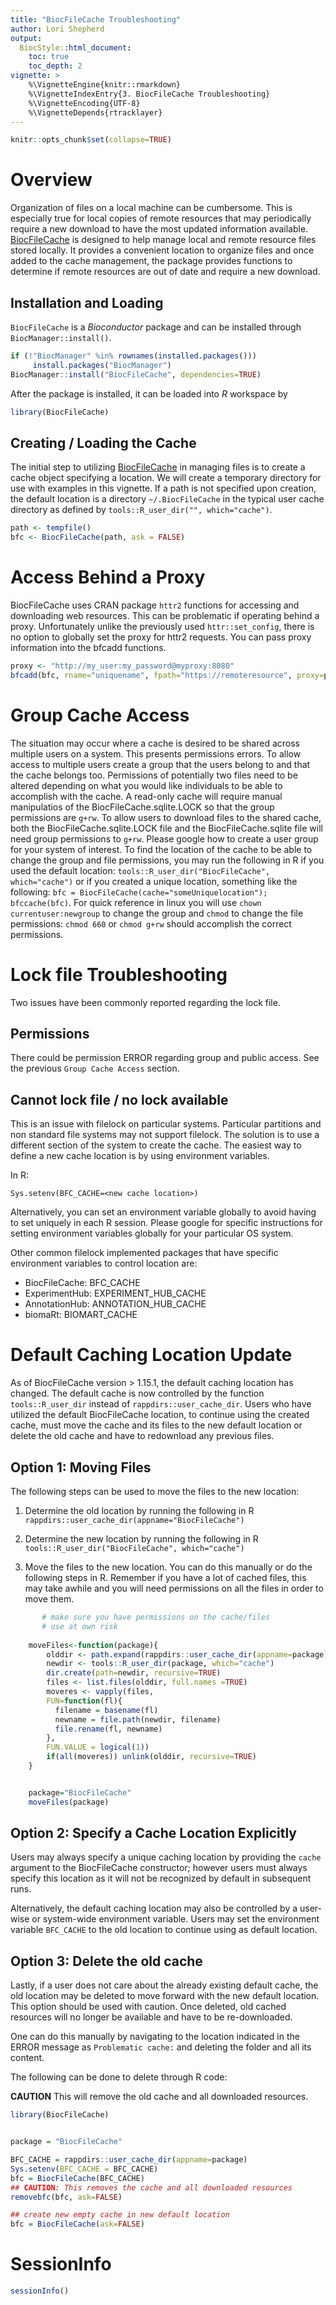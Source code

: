 ```yaml
---
title: "BiocFileCache Troubleshooting"
author: Lori Shepherd
output:
  BiocStyle::html_document:
    toc: true
    toc_depth: 2
vignette: >
    %\VignetteEngine{knitr::rmarkdown}
    %\VignetteIndexEntry{3. BiocFileCache Troubleshooting}
    %\VignetteEncoding{UTF-8}
    %\VignetteDepends{rtracklayer}
---
```


```r
knitr::opts_chunk$set(collapse=TRUE)
```

# Overview

Organization of files on a local machine can be cumbersome. This is especially
true for local copies of remote resources that may periodically require a new
download to have the most updated information available. [BiocFileCache][] is
designed to help manage local and remote resource files stored locally. It
provides a convenient location to organize files and once added to the cache
management, the package provides functions to determine if remote resources are
out of date and require a new download.

## Installation and Loading

`BiocFileCache` is a _Bioconductor_ package and can be installed through
`BiocManager::install()`.

```r
if (!"BiocManager" %in% rownames(installed.packages()))
     install.packages("BiocManager")
BiocManager::install("BiocFileCache", dependencies=TRUE)
```

After the package is installed, it can be loaded into _R_ workspace by

```r
library(BiocFileCache)
```

## Creating / Loading the Cache

The initial step to utilizing [BiocFileCache][] in managing files is to create a
cache object specifying a location. We will create a temporary directory for use
with examples in this vignette. If a path is not specified upon creation, the
default location is a directory `~/.BiocFileCache` in the typical user cache
directory as defined by `tools::R_user_dir("", which="cache")`.

```r
path <- tempfile()
bfc <- BiocFileCache(path, ask = FALSE)
```

# Access Behind a Proxy


BiocFileCache uses CRAN package `httr2` functions for accessing and downloading
web resources. This can be problematic if operating behind a
proxy. Unfortunately unlike the previously used `httr::set_config`, there is no
option to globally set the proxy for httr2 requests. You can pass proxy
information into the bfcadd functions.

```r
proxy <- "http://my_user:my_password@myproxy:8080"
bfcadd(bfc, rname="uniquename", fpath="https://remoteresource", proxy=proxy)
```


# Group Cache Access

The situation may occur where a cache is desired to be shared across multiple
users on a system.  This presents permissions errors.  To allow access to
multiple users create a group that the users belong to and that the cache
belongs too. Permissions of potentially two files need to be altered depending
on what you would like individuals to be able to accomplish with the cache. A
read-only cache will require manual manipulatios of the
BiocFileCache.sqlite.LOCK so that the group permissions are `g+rw`. To allow
users to download files to the shared cache, both the
BiocFileCache.sqlite.LOCK file and the BiocFileCache.sqlite file will need group
permissions to `g+rw`. Please google how to create a user group for your system
of interest. To find the location of the cache to be able to change the group
and file permissions, you may run the following in R if you used the default location:
`tools::R_user_dir("BiocFileCache", which="cache")` or if you created a unique
location, something like the following: `bfc =
BiocFileCache(cache="someUniquelocation"); bfccache(bfc)`. For quick reference
in linux you will use `chown currentuser:newgroup` to change the group and
`chmod` to change the file permissions: `chmod 660` or `chmod g+rw` should
accomplish the correct permissions.


# Lock file Troubleshooting

Two issues have been commonly reported regarding the lock file.

## Permissions

There could be permission ERROR regarding group and public access. See the
previous `Group Cache Access` section. 

## Cannot lock file / no lock available

This is an issue with filelock on particular systems. Particular partitions and
non standard file systems may not support filelock. The solution is to use a
different section of the system to create the cache. The easiest way to define a
new cache location is by using environment variables.

In R:

`Sys.setenv(BFC_CACHE=<new cache location>)`

Alternatively, you can set an environment variable globally to avoid having to
set uniquely in each R session. Please google for specific instructions for
setting environment variables globally for your particular OS system. 

Other common filelock implemented packages that have specific environment
variables to control location are:

  * BiocFileCache: BFC_CACHE
  * ExperimentHub: EXPERIMENT_HUB_CACHE
  * AnnotationHub: ANNOTATION_HUB_CACHE
  * biomaRt: BIOMART_CACHE

# Default Caching Location Update

As of BiocFileCache version > 1.15.1, the default caching location has
changed. The default cache is now controlled by the function `tools::R_user_dir`
instead of `rappdirs::user_cache_dir`.  Users who have utilized the default
BiocFileCache location, to continue using the created cache, must move the cache and its
files to the new default location or delete the old cache and have to redownload
any previous files.

## Option 1: Moving Files

The following steps can be used to move the files to the new location:

1. Determine the old location by running the following in R
   `rappdirs::user_cache_dir(appname="BiocFileCache")`

2. Determine the new location by running the following in R
   `tools::R_user_dir("BiocFileCache", which="cache")`

3. Move the files to the new location. You can do this manually or do the
following steps in R. Remember if you have a lot of cached files, this may take
awhile and you will need permissions on all the files in order to move them.

```r
       # make sure you have permissions on the cache/files
       # use at own risk
       
	moveFiles<-function(package){
	    olddir <- path.expand(rappdirs::user_cache_dir(appname=package))
	    newdir <- tools::R_user_dir(package, which="cache")
	    dir.create(path=newdir, recursive=TRUE)
	    files <- list.files(olddir, full.names =TRUE)
	    moveres <- vapply(files,
		FUN=function(fl){
		  filename = basename(fl)
		  newname = file.path(newdir, filename)
		  file.rename(fl, newname)
		},
		FUN.VALUE = logical(1))
	    if(all(moveres)) unlink(olddir, recursive=TRUE)
	}


	package="BiocFileCache"
	moveFiles(package)

```


## Option 2: Specify a Cache Location Explicitly

Users may always specify a unique caching location by providing the `cache` argument to the BiocFileCache
constructor; however users must always specify this location as it will not be
recognized by default in subsequent runs.

Alternatively, the default caching location may also be controlled by a
user-wise or system-wide environment variable. Users may set the environment
variable `BFC_CACHE` to the old location to continue using as default location.


## Option 3: Delete the old cache

Lastly, if a user does not care about the already existing default cache, the
old location may be deleted to move forward with the new default location. This
option should be used with caution. Once deleted, old cached resources will no
longer be available and have to be re-downloaded.

One can do this manually by navigating to the location indicated in the ERROR
message as `Problematic cache:` and deleting the folder and all its content.


The following can be done to delete through R code:

**CAUTION** This will remove the old cache and all downloaded resources.


```r
library(BiocFileCache)


package = "BiocFileCache"

BFC_CACHE = rappdirs::user_cache_dir(appname=package)
Sys.setenv(BFC_CACHE = BFC_CACHE)
bfc = BiocFileCache(BFC_CACHE)
## CAUTION: This removes the cache and all downloaded resources
removebfc(bfc, ask=FALSE)

## create new empty cache in new default location
bfc = BiocFileCache(ask=FALSE)

```

# SessionInfo

```r
sessionInfo()

```



[BiocFileCache]: https://bioconductor.org/packages/BiocFileCache
[dplyr]: https://cran.r-project.org/package=dplyr
